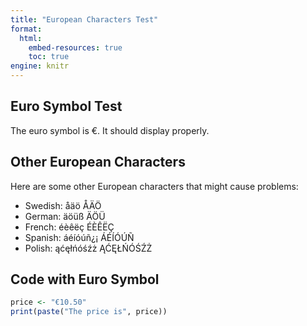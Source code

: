 ```yaml
---
title: "European Characters Test"
format: 
  html:
    embed-resources: true
    toc: true
engine: knitr
---
```


## Euro Symbol Test

The euro symbol is €. It should display properly.

## Other European Characters

Here are some other European characters that might cause problems:

- Swedish: åäö ÅÄÖ
- German: äöüß ÄÖÜ
- French: éèêëç ÉÈÊËÇ
- Spanish: áéíóúñ¿¡ ÁÉÍÓÚÑ
- Polish: ąćęłńóśźż ĄĆĘŁŃÓŚŹŻ

## Code with Euro Symbol

```r
price <- "€10.50"
print(paste("The price is", price))
```
